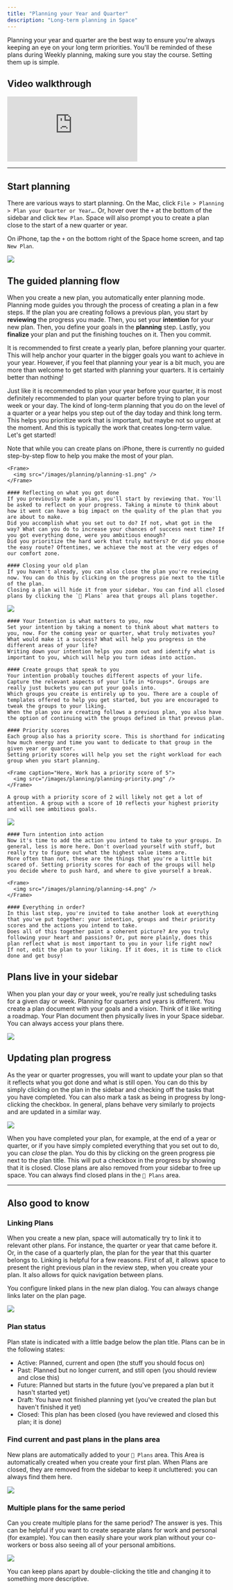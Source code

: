 ```yaml
---
title: "Planning your Year and Quarter"
description: "Long-term planning in Space"
---
```


Planning your year and quarter are the best way to ensure you're always keeping an eye on your long term priorities. 
You'll be reminded of these plans during Weekly planning, making sure you stay the course. Setting them up is simple.

## Video walkthrough

<iframe
  className="w-full aspect-video rounded-xl"
  src="https://www.youtube.com/embed/SkFs-9-nDys"
  title="YouTube video player"
  frameBorder="0"
  allow="accelerometer; autoplay; clipboard-write; encrypted-media; gyroscope; picture-in-picture"
  allowFullScreen
  style={{ width: '100%', borderRadius: '0.5rem' }}
></iframe>

---

## Start planning

There are various ways to start planning. On the Mac, click `File > Planning > Plan your Quarter or Year…`. 
Or, hover over the `+` at the bottom of the sidebar and click `New Plan`. 
Space will also prompt you to create a plan close to the start of a new quarter or year.

On iPhone, tap the `+` on the bottom right of the Space home screen, and tap `New Plan`.

<Frame caption="Create a new plan from the sidebar">
  <img src="/images/planning/plans-new.png" />
</Frame>

## The guided planning flow

When you create a new plan, you automatically enter planning mode. Planning mode guides you through the process of creating a plan in a few steps.
If the plan you are creating follows a previous plan, you start by **reviewing** the progress you made. Then, you set your **intention** for your new plan.
Then, you define your goals in the **planning** step. Lastly, you **finalize** your plan and put the finishing touches on it. Then you commit.

It is recommended to first create a yearly plan, before planning your quarter. This will help anchor your quarter in the bigger goals you want to achieve in your year.
However, if you feel that planning your year is a bit much, you are more than welcome to get started with planning your quarters. It is certainly better than nothing!

Just like it is recommended to plan your year before your quarter, it is most definitely recommended to plan your quarter before trying to plan your week or your day.
The kind of long-term planning that you do on the level of a quarter or a year helps you step out of the day today and think long term. This helps you prioritize work that is important, but maybe not so urgent at the moment.
And this is typically the work that creates long-term value. Let's get started!

<Warning>Note that while you can create plans on iPhone, there is currently no guided step-by-step flow to help you make the most of your plan.</Warning>

<Steps>
  <Step title="Review" id="step-1">

    <Frame>
      <img src="/images/planning/planning-s1.png" />
    </Frame>

    #### Reflecting on what you got done
    If you previously made a plan, you'll start by reviewing that. You'll be asked to reflect on your progress. Taking a minute to think about how it went can have a big impact on the quality of the plan that you are about to make.
    Did you accomplish what you set out to do? If not, what got in the way? What can you do to increase your chances of success next time? If you got everything done, were you ambitious enough?
    Did you prioritize the hard work that truly matters? Or did you choose the easy route? Oftentimes, we achieve the most at the very edges of our comfort zone.

    #### Closing your old plan
    If you haven't already, you can also close the plan you're reviewing now. You can do this by clicking on the progress pie next to the title of the plan.
    Closing a plan will hide it from your sidebar. You can find all closed plans by clicking the `🎯 Plans` area that groups all plans together.
  </Step>

  <Step title="Intention">
    <Frame>
      <img src="/images/planning/planning-s2.png" />
    </Frame>

    #### Your Intention is what matters to you, now
    Set your intention by taking a moment to think about what matters to you, now. For the coming year or quarter, what truly motivates you?
    What would make it a success? What will help you progress in the different areas of your life? 
    Writing down your intention helps you zoom out and identify what is important to you, which will help you turn ideas into action.

    #### Create groups that speak to you
    Your intention probably touches different aspects of your life. Capture the relevant aspects of your life in *Groups*. Groups are really just buckets you can put your goals into.
    Which groups you create is entirely up to you. There are a couple of templates offered to help you get started, but you are encouraged to tweak the groups to your liking. 
    When the plan you are creating follows a previous plan, you also have the option of continuing with the groups defined in that prevous plan.

    #### Priority scores
    Each group also has a priority score. This is shorthand for indicating how much energy and time you want to dedicate to that group in the given year or quarter.
    Setting priority scores will help you set the right workload for each group when you start planning.

    <Frame caption="Here, Work has a priority score of 5">
      <img src="/images/planning/planning-priority.png" />
    </Frame>
    
    A group with a priority score of 2 will likely not get a lot of attention. A group with a score of 10 reflects your highest priority and will see ambitious goals.
    

  </Step>

  <Step title="Plan">
    <Frame>
      <img src="/images/planning/planning-s3.png" />
    </Frame>

    #### Turn intention into action
    Now it's time to add the action you intend to take to your groups. In general, less is more here. Don't overload yourself with stuff, but really try to figure out what the highest value items are.
    More often than not, these are the things that you're a little bit scared of. Setting priority scores for each of the groups will help you decide where to push hard, and where to give yourself a break.

    
  </Step>

  <Step title="Finalize">

    <Frame>
      <img src="/images/planning/planning-s4.png" />
    </Frame>

    #### Everything in order?
    In this last step, you're invited to take another look at everything that you've put together: your intention, groups and their priority scores and the actions you intend to take.
    Does all of this together paint a coherent picture? Are you truly following your heart and passions? Or, put more plainly, does this plan reflect what is most important to you in your life right now?
    If not, edit the plan to your liking. If it does, it is time to click done and get busy!


  </Step>
</Steps>

## Plans live in your sidebar

When you plan your day or your week, you're really just scheduling tasks for a given day or week. Planning for quarters and years is different. 
You create a plan document with your goals and a vision. Think of it like writing a roadmap. 
Your Plan document then physically lives in your Space sidebar. You can always access your plans there.

<Frame caption="Yearly and Quarterly plans live in the sidebar">
  <img src="/images/planning/plans-sidebar.png" />
</Frame>

## Updating plan progress

As the year or quarter progresses, you will want to update your plan so that it reflects what you got done and what is still open. You can do this by simply clicking on the plan in the sidebar and checking off the tasks that you have completed.
You can also mark a task as being in progress by long-clicking the checkbox. In general, plans behave very similarly to projects and are updated in a similar way.

<Frame caption="A closed plan">
  <img src="/images/planning/plan-closed.png" />
</Frame>

When you have completed your plan, for example, at the end of a year or quarter, or if you have simply completed everything that you set out to do, you can *close* the plan. You do this by clicking on the green progress pie next to the plan title.
This will put a checkbox in the progress by showing that it is closed. Close plans are also removed from your sidebar to free up space. You can always find closed plans in the `🎯 Plans` area.

---

## Also good to know

### Linking Plans

When you create a new plan, space will automatically try to link it to relevant other plans. For instance, the quarter or year that came before it. Or, in the case of a quarterly plan, the plan for the year that this quarter belongs to.
Linking is helpful for a few reasons. First of all, it allows space to present the right previous plan in the review step, when you create your plan. It also allows for quick navigation between plans.

You configure linked plans in the new plan dialog. You can always change links later on the plan page.

<Frame caption="Linked plans: click the name to navigate to the linked plan, click the link icon to change what plan is linked">
  <img src="/images/planning/plans-linked.png" />
</Frame>

### Plan status

Plan state is indicated with a little badge below the plan title. Plans can be in the following states:

- Active: Planned, current and open (the stuff you should focus on)
- Past: Planned but no longer current, and still open (you should review and close this)
- Future: Planned but starts in the future (you've prepared a plan but it hasn't started yet)
- Draft: You have not finished planning yet (you've created the plan but haven't finished it yet)
- Closed: This plan has been closed (you have reviewed and closed this plan; it is done)

### Find current and past plans in the plans area

New plans are automatically added to your `🎯 Plans` area. This Area is automatically created when you create your first plan.
When Plans are closed, they are removed from the sidebar to keep it uncluttered: you can always find them here.

<Frame caption="All your plans gathered in one place">
  <img src="/images/planning/plans-area.png" />
</Frame>

### Multiple plans for the same period

Can you create multiple plans for the same period? The answer is yes. This can be helpful if you want to create separate plans for work and personal (for example). 
You can then easily share your work plan without your co-workers or boss also seeing all of your personal ambitions.

<Frame caption="You can create multiple plans for the same period">
  <img src="/images/planning/plan-names.png" />
</Frame>

You can keep plans apart by double-clicking the title and changing it to something more descriptive.
